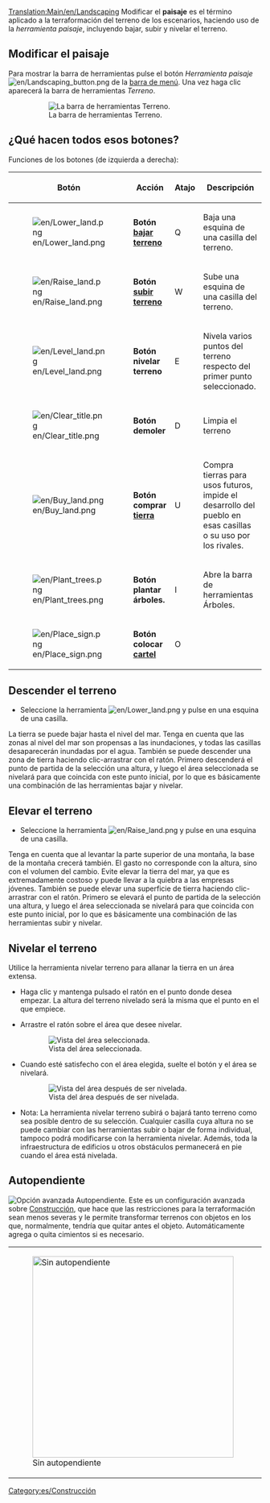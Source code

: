 [[Translation:Main/en/Landscaping]]{{en/-}}{{es/Tutorial}}{{es/Tabla de contenido}}
Modificar el '''paisaje''' es el término aplicado a la terraformación del terreno de los escenarios, haciendo uso de la ''herramienta paisaje'', incluyendo bajar, subir y nivelar el terreno.

==Modificar el paisaje==
Para mostrar la barra de herramientas pulse el botón ''Herramienta paisaje'' [[File:en/Landscaping button.png]] de la [[Main/en/Interfaz del juego/Es#La barra de menú|barra de menú]]. Una vez haga clic aparecerá la barra de herramientas ''Terreno''.
:[[File:es/Landscaping toolbar.png|none|frame|La barra de herramientas Terreno.]]

==¿Qué hacen todos esos botones?==
Funciones de los botones (de izquierda a derecha):
{| {{en/Wikitable}}
|- style="background:#efefef"
!width='46'|Botón
!width='150'|Acción
!Atajo
!Descripción
|-
|[[File:en/Lower land.png]]
|'''Botón [[Main/es/Bajar terreno|bajar terreno]]'''
|Q
|Baja una esquina de una casilla del terreno.
|-
|[[File:en/Raise land.png]]
|'''Botón [[Main/es/Subir terreno|subir terreno]]'''
|W
|Sube una esquina de una casilla del terreno.
|-
|[[File:en/Level land.png]]
|'''Botón nivelar terreno'''
|E
|Nivela varios puntos del terreno respecto del primer punto seleccionado.
|-
|[[File:en/Clear title.png]]
|'''Botón demoler'''
|D
|Limpia el terreno
|-
|[[File:en/Buy land.png]]
|'''Botón comprar [[Main/es/Tierra|tierra]]'''
|U
|Compra tierras para usos futuros, impide el desarrollo del pueblo en esas casillas o su uso por los rivales.
|-
|[[File:en/Plant trees.png]]
|'''Botón plantar árboles.'''
|I
|Abre la barra de herramientas Árboles.
|-
|[[File:en/Place sign.png]]
|'''Botón colocar [[Main/es/Cartel|cartel]]'''
|O
|
|}

==Descender el terreno==
* Seleccione la herramienta [[File:en/Lower land.png]] y pulse en una esquina de una casilla.

La tierra se puede bajar hasta el nivel del mar. Tenga en cuenta que las zonas al nivel del mar son propensas a las inundaciones, y todas las casillas desaparecerán inundadas por el agua.
También se puede descender una zona de tierra haciendo clic-arrastrar con el ratón. Primero descenderá el punto de partida de la selección una altura, y luego el área seleccionada se nivelará para que coincida con este punto inicial, por lo que es básicamente una combinación de las herramientas bajar y nivelar.

==Elevar el terreno==
* Seleccione la herramienta [[File:en/Raise land.png]] y pulse en una esquina de una casilla.

Tenga en cuenta que al levantar la parte superior de una montaña, la base de la montaña crecerá también. El gasto no corresponde con la altura, sino con el volumen del cambio. Evite elevar la tierra del mar, ya que es extremadamente costoso y puede llevar a la quiebra a las empresas jóvenes.
También se puede elevar una superficie de tierra haciendo clic-arrastrar con el ratón. Primero se elevará el punto de partida de la selección una altura, y luego el área seleccionada se nivelará para que coincida con este punto inicial, por lo que es básicamente una combinación de las herramientas subir y nivelar.

==Nivelar el terreno==
Utilice la herramienta nivelar terreno para allanar la tierra en un área extensa.

* Haga clic y mantenga pulsado el ratón en el punto donde desea empezar. La altura del terreno nivelado será la misma que el punto en el que empiece.

* Arrastre el ratón sobre el área que desee nivelar.
:[[File:en/Level land before.png|center|none|frame|Vista del área seleccionada.]]

* Cuando esté satisfecho con el área elegida, suelte el botón y el área se nivelará.
:[[File:en/Level land after.png|center|none|frame|Vista del área después de ser nivelada.]]

* Nota: La herramienta nivelar terreno subirá o bajará tanto terreno como sea posible dentro de su selección. Cualquier casilla cuya altura no se puede cambiar con las herramientas subir o bajar de forma individual, tampoco podrá modificarse con la herramienta nivelar. Además, toda la infraestructura de edificios u otros obstáculos permanecerá en pie cuando el área está nivelada.

==Autopendiente==
[[File:es/Autoslope.png|right|frame|Opción avanzada ''Autopendiente''.]]
Este es un configuración avanzada sobre [[Main/es/Construcción|Construcción]], que hace que las restricciones para la terraformación sean menos severas y le permite transformar terrenos con objetos en los que, normalmente, tendría que quitar antes el objeto. Automáticamente agrega o quita cimientos si es necesario.
{|
|[[File:es/terraformoff.png|none|thumb|400px|Sin autopendiente]]
|[[File:en/terraformon.png|none|thumb|400px|Con autopendiente]]
|}

{{es/Disponibilidad|0.6}}

[[Category:es/Construcción]]